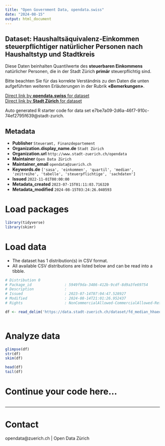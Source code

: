 ```yaml
---
title: "Open Government Data, opendata.swiss"
date: "2024-08-15"
output: html_document
---
```


## Dataset: Haushaltsäquivalenz-Einkommen steuerpflichtiger natürlicher Personen nach Haushaltstyp und Stadtkreis


Diese Daten beinhalten Quantilwerte des **steuerbaren Einkommens** natürlicher Personen, die in der Stadt Zürich **primär** steuerpflichtig sind. 

Bitte beachten Sie für das korrekte Verständnis zu den Daten die unten aufgeführten weiteren Erläuterungen in der Rubrik **«Bemerkungen»**.



[Direct link by **opendata.swiss** for dataset](https://opendata.swiss/de/dataset/haushaltsaquivalenz-einkommen-steuerpflichtiger-naturlicher-personen-nach-haushaltstyp-stadtkre)<br>
[Direct link by **Stadt Zürich** for dataset](https://data.stadt-zuerich.ch/dataset/fd_median_hhaequeinkommen_kreis_od100b)

Auto generated R starter code for data set e7be7a09-2d6a-46f7-910c-74ef2795f639@stadt-zurich.

## Metadata

- **Publisher** `Steueramt, Finanzdepartement`
- **Organization.display_name.de** `Stadt Zürich`
- **Organization.url** `http://www.stadt-zuerich.ch/opendata`
- **Maintainer** `Open Data Zürich`
- **Maintainer_email** `opendata@zuerich.ch`
- **Keywords.de** `['sasa', 'einkommen', 'quartil', 'median', 'zeitreihe', 'tabelle', 'steuerpflichtige', 'sachdaten']`
- **Issued** `2022-11-01T00:00:00`
- **Metadata_created** `2023-07-15T01:11:03.716320`
- **Metadata_modified** `2024-08-15T03:24:26.040593`


# Load packages

```r

library(tidyverse)
library(skimr)

```

# Load data

-   The dataset has 1 distribution(s) in CSV format.
-   All available CSV distributions are listed below and can be read into a tibble.

```r

# Distribution 0
# Package_id               : 5949f9da-3486-412b-9cdf-8d9a3fe69754
# Description              : 
# Issued                   : 2023-07-14T07:04:47.528927
# Modified                 : 2024-08-14T21:01:26.952437
# Rights                   : NonCommercialAllowed-CommercialAllowed-ReferenceNotRequired

df <- read_delim('https://data.stadt-zuerich.ch/dataset/fd_median_hhaequeinkommen_kreis_od100b/download/WIR100OD100B.csv')



```

# Analyze data

```r

glimpse(df)
str(df)
skim(df)

head(df)
tail(df)

```

# Continue your code here...

```r

```

------------------------------------------------------------------------

# Contact

opendata@zuerich.ch | Open Data Zürich
